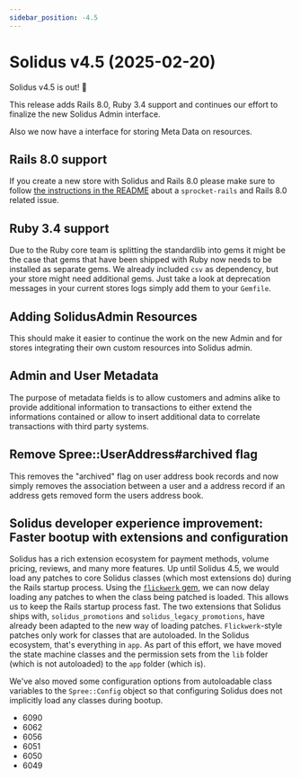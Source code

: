 ```yaml
---
sidebar_position: -4.5
---
```



# Solidus v4.5 (2025-02-20)

<MinimalRequirements ruby="3.1" rails="7.0" />

Solidus v4.5 is out! 🎉

This release adds Rails 8.0, Ruby 3.4 support and continues our effort to finalize the new Solidus Admin interface.

Also we now have a interface for storing Meta Data on resources.

## <PRLink number="6091">Rails 8.0 support</PRLink>

If you create a new store with Solidus and Rails 8.0 please make sure to follow [the instructions in the
README](https://github.com/solidusio/solidus?tab=readme-ov-file#getting-started) about a `sprocket-rails` and Rails 8.0 related issue.

## <PRLink number="6117">Ruby 3.4 support</PRLink>

Due to the Ruby core team is splitting the standardlib into gems it might be the case that gems that have been shipped with Ruby now
needs to be installed as separate gems. We already included `csv` as dependency, but your store might need additional gems.
Just take a look at deprecation messages in your current stores logs simply add them to your `Gemfile`.

## <PRLink number="6046">Adding SolidusAdmin Resources</PRLink>

This should make it easier to continue the work on the new Admin and for stores integrating their own custom resources into Solidus admin.

## <PRLink number="6118">Admin and User Metadata</PRLink>

The purpose of metadata fields is to allow customers and admins alike to provide additional information to transactions to either extend the informations contained or allow to insert additional data to correlate transactions with third party systems.

## <PRLink number="3852">Remove Spree::UserAddress#archived flag</PRLink>

This removes the "archived" flag on user address book records and now simply removes the association between a user and a address record if an address gets removed form the users address book.

## Solidus developer experience improvement: Faster bootup with extensions and configuration

Solidus has a rich extension ecosystem for payment methods, volume pricing, reviews, and many more features.
Up until Solidus 4.5, we would load any patches to core Solidus classes (which most extensions do) during the Rails startup process.
Using the [`flickwerk` gem](https://github.com/friendlycart/flickwerk), we can now delay loading any patches to when the class being patched is loaded. This allows us to keep the Rails startup process fast.
The two extensions that Solidus ships with, `solidus_promotions` and `solidus_legacy_promotions`, have already been adapted to the new way of loading patches.
`Flickwerk`-style patches only work for classes that are autoloaded. In the Solidus ecosystem, that's everything in `app`.
As part of this effort, we have moved the state machine classes and the permission sets from the `lib` folder (which is not autoloaded) to the `app` folder (which is).

We've also moved some configuration options from autoloadable class variables to the `Spree::Config` object so that configuring Solidus does not implicitly load any classes during bootup.

- <PRLink number="6090">6090</PRLink>
- <PRLink number="6062">6062</PRLink>
- <PRLink number="6056">6056</PRLink>
- <PRLink number="6051">6051</PRLink>
- <PRLink number="6050">6050</PRLink>
- <PRLink number="6049">6049</PRLink>
